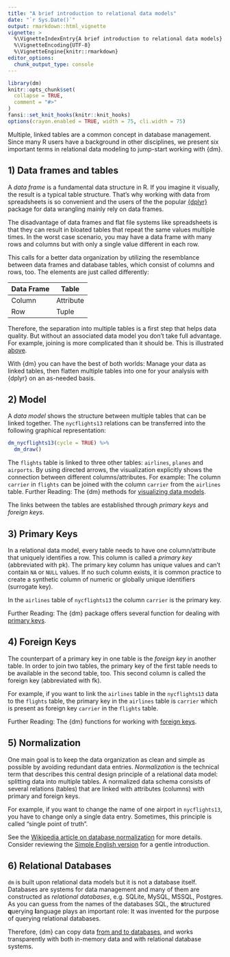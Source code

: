 ```yaml
---
title: "A brief introduction to relational data models"
date: "`r Sys.Date()`"
output: rmarkdown::html_vignette
vignette: >
  %\VignetteIndexEntry{A brief introduction to relational data models}
  %\VignetteEncoding{UTF-8}
  %\VignetteEngine{knitr::rmarkdown}
editor_options: 
  chunk_output_type: console
---
```


```r
library(dm)
knitr::opts_chunk$set(
  collapse = TRUE,
  comment = "#>"
)
fansi::set_knit_hooks(knitr::knit_hooks)
options(crayon.enabled = TRUE, width = 75, cli.width = 75)
```

Multiple, linked tables are a common concept in database management.
Since many R users have a background in other disciplines, we present six important terms in relational data modeling to jump-start working with {dm}.

## 1) Data frames and tables

A _data frame_ is a fundamental data structure in R.
If you imagine it visually, the result is a typical table structure.
That's why working with data from spreadsheets is so convenient and the users of the the popular [{dplyr}](https://dplyr.tidyverse.org) package for data wrangling mainly rely on data frames.

The disadvantage of data frames and flat file systems like spreadsheets is that they can result in bloated tables that repeat the same values multiple times. In the worst case scenario, you may have a data frame with many rows and columns but with only a single value different in each row.

This calls for a better data organization by utilizing the resemblance between data frames and database tables, which consist of columns and rows, too.
The elements are just called differently:

| Data Frame | Table |
|------------|------------|
| Column     | Attribute  |
| Row        | Tuple     |

Therefore, the separation into multiple tables is a first step that helps data quality.
But without an associated data model you don't take full advantage.
For example, joining is more complicated than it should be.
This is illustrated [above](#example).

With {dm} you can have the best of both worlds: Manage your data as linked tables, then flatten multiple tables into one for your analysis with {dplyr} on an as-needed basis.

## 2) Model

A _data model_ shows the structure between multiple tables that can be linked together.
The `nycflights13` relations can be transferred into the following graphical representation:

```r
dm_nycflights13(cycle = TRUE) %>%
  dm_draw()
```

The `flights` table is linked to three other tables: `airlines`, `planes` and `airports`.
By using directed arrows, the visualization explicitly shows the connection between different columns/attributes.
For example: The column `carrier` in `flights` can be joined with the column `carrier` from the `airlines` table.
Further Reading: The {dm} methods for [visualizing data models](https://krlmlr.github.io/dm/articles/dm-visualization.html).

The links between the tables are established through *primary keys* and *foreign keys*.

## 3) Primary Keys

In a relational data model, every table needs to have one column/attribute that uniquely identifies a row.
This column is called a _primary key_ (abbreviated with pk).
The primary key column has unique values and can't contain `NA` or `NULL` values.
If no such column exists, it is common practice to create a synthetic column of numeric or globally unique identifiers (surrogate key).

In the `airlines` table of `nycflights13` the column `carrier` is the primary key.

Further Reading: The {dm} package offers several function for dealing with [primary keys](https://krlmlr.github.io/dm/articles/dm-class-and-basic-operations.html#pk).

## 4) Foreign Keys

The counterpart of a primary key in one table is the _foreign key_ in another table.
In order to join two tables, the primary key of the first table needs to be available in the second table, too.
This second column is called the foreign key (abbreviated with fk).

For example, if you want to link the `airlines` table in the `nycflights13` data to the `flights` table, the primary key in the `airlines` table is `carrier` which is present as foreign key `carrier` in the `flights` table.

Further Reading: The {dm} functions for working with [foreign keys](https://krlmlr.github.io/dm/articles/dm-class-and-basic-operations.html#foreign-keys).

## 5) Normalization

One main goal is to keep the data organization as clean and simple as possible by avoiding redundant data entries.
_Normalization_ is the technical term that describes this central design principle of a relational data model: splitting data into multiple tables.
A normalized data schema consists of several relations (tables) that are linked with attributes (columns) with primary and foreign keys.

For example, if you want to change the name of one airport in `nycflights13`, you have to change only a single data entry.
Sometimes, this principle is called "single point of truth".

See the [Wikipedia article on database normalization](https://en.wikipedia.org/wiki/Database_normalisation) for more details.
Consider reviewing the [Simple English version](https://simple.wikipedia.org/wiki/Database_normalisation) for a gentle introduction.

## 6) Relational Databases

`dm` is built upon relational data models but it is not a database itself.
Databases are systems for data management and many of them are constructed as _relational databases_, e.g. SQLite, MySQL, MSSQL, Postgres.
As you can guess from the names of the databases SQL, the **s**tructured **q**uerying **l**anguage plays an important role: It was invented for the purpose of querying relational databases.

Therefore, {dm} can copy data [from and to databases](https://krlmlr.github.io/dm/articles/dm.html#copy), and works transparently with both in-memory data and with relational database systems.

